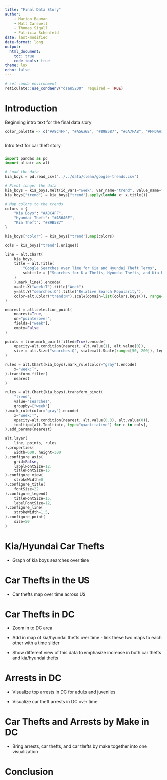 ```yaml
---
title: "Final Data Story"
author: 
    - Marion Bauman
    - Matt Carswell
    - Thomas Sigall
    - Patricia Schenfeld
date: last-modified
date-format: long
output: 
  html_document:
    toc: true
    code-tools: true
theme: lux
echo: false
---
```


```r
# set conda environment
reticulate::use_condaenv("dsan5200", required = TRUE)
```

# Introduction

Beginning intro text for the final data story

```r
color_palette <- c("#A8C4FF", "#A56A6E", "#89B587", "#6A7FAB", "#FFDAA1", "#EFA4D6", "#7C5FBC", "#F2B37A")
```

::::: {.columns .column-body-outset}

:::: {.column width="35%"}

Intro text for car theft story

::::

:::: {.column width="10%"}
::::

:::: {.column width="55%" style="padding:20px; position:sticky;top:100px"}

::::

:::::
```python
import pandas as pd
import altair as alt

# Load the data
kia_boys = pd.read_csv("../../data/clean/google-trends.csv")

# Pivot longer the data
kia_boys = kia_boys.melt(id_vars="week", var_name="trend", value_name="searches")
kia_boys["trend"] = kia_boys["trend"].apply(lambda x: x.title())

# Map colors to the trends
colors = {
    "Kia Boys": "#A8C4FF",
    "Hyundai Theft": "#A56A6E",
    "Kia Theft": "#89B587"
}

kia_boys["color"] = kia_boys["trend"].map(colors)

cols = kia_boys["trend"].unique()

line = alt.Chart(
    kia_boys,
    title = alt.Title(
        "Google Searches over Time for Kia and Hyundai Theft Terms",
        subtitle = ["Searches for Kia Thefts, Hyundai Thefts, and Kia Boys in the US, 2020-2024"]
    )
    ).mark_line().encode(
    x=alt.X("week:T").title("Week"),
    y=alt.Y("searches:Q").title("Relative Search Popularity"),
    color=alt.Color("trend:N").scale(domain=list(colors.keys()), range=list(colors.values())).title("Search Term"),
)

nearest = alt.selection_point(
    nearest=True, 
    on="pointerover",
    fields=["week"],
    empty=False
)

points = line.mark_point(filled=True).encode(
    opacity=alt.condition(nearest, alt.value(1), alt.value(0)),
    size = alt.Size("searches:Q", scale=alt.Scale(range=[50, 200]), legend=None),
)

rules = alt.Chart(kia_boys).mark_rule(color="gray").encode(
    x="week:T",
).transform_filter(
    nearest
)

rules = alt.Chart(kia_boys).transform_pivot(
    "trend",
    value="searches",
    groupby=["week"]
).mark_rule(color="gray").encode(
    x="week:T",
    opacity=alt.condition(nearest, alt.value(0.3), alt.value(0)),
    tooltip=[alt.Tooltip(c, type="quantitative") for c in cols],
).add_params(nearest)

alt.layer(
    line, points, rules
).properties(
    width=600, height=300
).configure_axis(
    grid=False,
    labelFontSize=12,
    titleFontSize=15
).configure_view(
    strokeWidth=0
).configure_title(
    fontSize=22
).configure_legend(
    titleFontSize=15,
    labelFontSize=12,
).configure_line(
    strokeWidth=1.5,
).configure_point(
    size=50
)
```


# Kia/Hyundai Car Thefts

* Graph of kia boys searches over time

# Car Thefts in the US

* Car thefts map over time across US

# Car Thefts in DC
* Zoom in to DC area

* Add in map of kia/hyundai thefts over time - link these two maps to each other with a time slider

* Show different view of this data to emphasize increase in both car thefts and kia/hyundai thefts

# Arrests in DC
* Visualize top arrests in DC for adults and juveniles

* Visualize car theft arrests in DC over time

# Car Thefts and Arrests by Make in DC

* Bring arrests, car thefts, and car thefts by make together into one visualization

# Conclusion
